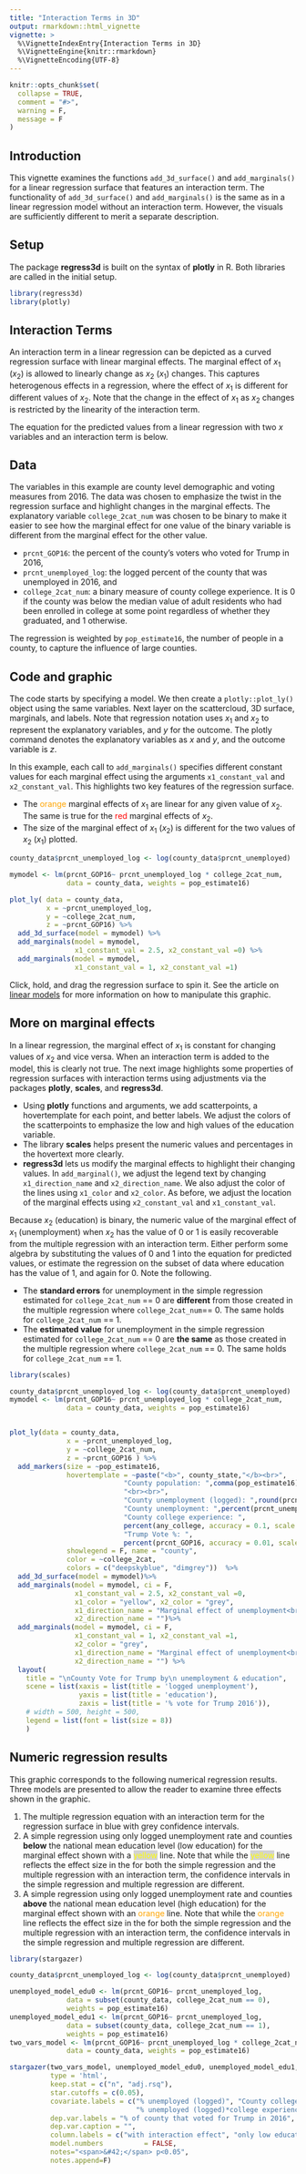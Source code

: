 ```yaml
---
title: "Interaction Terms in 3D"
output: rmarkdown::html_vignette
vignette: >
  %\VignetteIndexEntry{Interaction Terms in 3D}
  %\VignetteEngine{knitr::rmarkdown}
  %\VignetteEncoding{UTF-8}
---
```


```r
knitr::opts_chunk$set(
  collapse = TRUE,
  comment = "#>", 
  warning = F,
  message = F
)
```


## Introduction
This vignette examines the functions `add_3d_surface()` and `add_marginals()` for a linear regression surface that features an interaction term. The functionality of `add_3d_surface()` and `add_marginals()` is the same as in a linear regression model without an interaction term. However, the visuals are sufficiently different to merit a separate description.

## Setup 

The package __regress3d__ is built on the syntax of __plotly__ in R. Both libraries are called in the initial setup.  

```r
library(regress3d)
library(plotly)
```

## Interaction Terms

An interaction term in a linear regression can be depicted as a curved regression surface with linear marginal effects. The marginal effect of $x_1$ ($x_2$) is allowed to linearly change as $x_2$ ($x_1$) changes. This captures heterogenous effects in a regression, where the effect of $x_1$ is different for different values of $x_2$. Note that the change in the effect of $x_1$ as $x_2$ changes is restricted by the linearity of the interaction term.

The equation for the predicted values from a linear regression with two $x$ variables and an interaction term is below.

\begin{align*}
\hat{y} =& \hat{\beta}_1 x_1 +\hat{\beta}_2 x_2 +\hat{\beta}_{12} x_1 x_2 +  \hat{\beta}_0 
\end{align*}

## Data

The variables in this example are county level demographic and voting measures from 2016. The data was chosen to emphasize the twist in the regression surface and highlight changes in the marginal effects. The explanatory variable `college_2cat_num` was chosen to be binary to make it easier to see how the marginal effect for one value of the binary variable is different from the marginal effect for the other value.

* `prcnt_GOP16`: the percent of the county's voters who voted for Trump in 2016,
* `prcnt_unemployed_log`: the logged percent of the county that was unemployed in 2016, and 
* `college_2cat_num`: a binary measure of county college experience. It is 0 if the county was below the median value of adult residents who had been enrolled in college at some point regardless of whether they graduated, and 1 otherwise.

The regression is weighted by `pop_estimate16`, the number of people in a county, to capture the influence of large counties.

## Code and graphic

The code starts by specifying a model. We then create a `plotly::plot_ly()` object using the same variables. Next layer on the scattercloud, 3D surface, marginals, and labels. Note that regression notation uses $x_1$ and $x_2$ to represent the explanatory variables, and $y$ for the outcome. The plotly command denotes the explanatory variables as $x$ and $y$, and the outcome variable is $z$.

In this example, each call to `add_marginals()` specifies different constant values for each marginal effect using the arguments `x1_constant_val` and `x2_constant_val`. This highlights two key features of the regression surface.

* The [orange]{style="color: orange;"} marginal effects of $x_1$ are linear for any given value of $x_2$. The same is true for the [red]{style="color: red;"} marginal effects of $x_2$.
* The size of the marginal effect of $x_1$ ($x_2$) is different for the two values of $x_2$ ($x_1$) plotted.

```r

county_data$prcnt_unemployed_log <- log(county_data$prcnt_unemployed)

mymodel <- lm(prcnt_GOP16~ prcnt_unemployed_log * college_2cat_num, 
              data = county_data, weights = pop_estimate16)

plot_ly( data = county_data,
         x = ~prcnt_unemployed_log,
         y = ~college_2cat_num,
         z = ~prcnt_GOP16) %>%
  add_3d_surface(model = mymodel) %>%
  add_marginals(model = mymodel, 
                x1_constant_val = 2.5, x2_constant_val =0) %>%
  add_marginals(model = mymodel, 
                x1_constant_val = 1, x2_constant_val =1) 
```

Click, hold, and drag the regression surface to spin it. See the article on [linear models](https://ellafostermolina.github.io/regress3d/articles/linear_models_3d.html#code-and-graphic) for more information on how to manipulate this graphic. 

## More on marginal effects

In a linear regression, the marginal effect of $x_1$ is constant for changing values of $x_2$ and vice versa. When an interaction term is added to the model, this is clearly not true. The next image highlights some properties of regression surfaces with interaction terms using adjustments via the packages __plotly__, __scales__, and __regress3d__.

* Using __plotly__ functions and arguments, we add scatterpoints, a hovertemplate for each point, and better labels. We adjust the colors of the scatterpoints to emphasize the low and high values of the education variable.
* The library __scales__ helps present the numeric values and percentages in the hovertext more clearly.
* __regress3d__ lets us modify the marginal effects to highlight their changing values. In `add_marginal()`, we adjust the  legend text by changing `x1_direction_name` and `x2_direction_name`. We also adjust the color of the lines using `x1_color` and `x2_color`. As before, we adjust the location of the marginal effects using `x2_constant_val` and `x1_constant_val`.

Because $x_2$ (education) is binary, the numeric value of the marginal effect of $x_1$ (unemployment) when $x_2$ has the value of $0$ or $1$ is easily recoverable from the multiple regression with an interaction term. Either perform some algebra by substituting the values of 0 and 1 into the equation for predicted values, or estimate the regression on the subset of data where education has the value of 1, and again for 0. Note the following. 

* The **standard errors** for unemployment in the simple regression estimated for `college_2cat_num` == 0  are **different** from those created in the multiple regression where `college_2cat_num`== 0. The same holds for `college_2cat_num` == 1.
* The **estimated value** for unemployment in the simple regression estimated for `college_2cat_num` == 0  are **the same** as those created in the multiple regression where `college_2cat_num` == 0. The same holds for `college_2cat_num` == 1.

```r
library(scales)

county_data$prcnt_unemployed_log <- log(county_data$prcnt_unemployed)
mymodel <- lm(prcnt_GOP16~ prcnt_unemployed_log * college_2cat_num, 
              data = county_data, weights = pop_estimate16)


plot_ly(data = county_data, 
              x = ~prcnt_unemployed_log,
              y = ~college_2cat_num,
              z = ~prcnt_GOP16 ) %>%
  add_markers(size = ~pop_estimate16,
              hovertemplate = ~paste("<b>", county_state,"</b><br>",
                            "County population: ",comma(pop_estimate16),
                            "<br><br>", 
                            "County unemployment (logged): ",round(prcnt_unemployed_log, 2),"<br>",
                            "County unemployment: ",percent(prcnt_unemployed, accuracy = 0.1, scale = 1),"<br>",
                            "County college experience: ",
                            percent(any_college, accuracy = 0.1, scale = 1),"<br>",
                            "Trump Vote %: ",
                            percent(prcnt_GOP16, accuracy = 0.01, scale = 1),"<br>"),
              showlegend = F, name = "county",
              color = ~college_2cat,
              colors = c("deepskyblue", "dimgrey"))  %>%
  add_3d_surface(model = mymodel)%>%
  add_marginals(model = mymodel, ci = F,
                x1_constant_val = 2.5, x2_constant_val =0,
                x1_color = "yellow", x2_color = "grey",
                x1_direction_name = "Marginal effect of unemployment<br>for low education counties",
                x2_direction_name = "")%>%
  add_marginals(model = mymodel, ci = F,
                x1_constant_val = 1, x2_constant_val =1,
                x2_color = "grey",
                x1_direction_name = "Marginal effect of unemployment<br>for high education counties",
                x2_direction_name = "") %>%
  layout( 
    title = "\nCounty Vote for Trump by\n unemployment & education",
    scene = list(xaxis = list(title = 'logged unemployment'),
                 yaxis = list(title = 'education'),
                 zaxis = list(title = '% vote for Trump 2016')),
    # width = 500, height = 500,
    legend = list(font = list(size = 8))
    )
```

## Numeric regression results

This graphic corresponds to the following numerical regression results. Three models are presented to allow the reader to examine three effects shown in the graphic.

1.  The multiple regression equation with an interaction term for the regression surface in blue with grey confidence intervals.
2.  A simple regression using only logged unemployment rate and counties **below** the national mean education level (low education) for the marginal effect shown with a [yellow]{style="color: yellow;background-color: lightgrey;"} line. Note that while the  [yellow]{style="color: yellow;background-color: lightgrey;"} line reflects the effect size in the for both the simple regression and the multiple regression with an interaction term, the confidence intervals in the simple regression and multiple regression are different.
3.  A simple regression using only logged unemployment rate and counties **above** the national mean education level (high education) for the marginal effect shown with an [orange]{style="color: orange;"} line. Note that while the  [orange]{style="color: orange;"} line reflects the effect size in the for both the simple regression and the multiple regression with an interaction term, the confidence intervals in the simple regression and multiple regression are different.

```r
library(stargazer)

county_data$prcnt_unemployed_log <- log(county_data$prcnt_unemployed)

unemployed_model_edu0 <- lm(prcnt_GOP16~ prcnt_unemployed_log, 
              data = subset(county_data, college_2cat_num == 0), 
              weights = pop_estimate16)
unemployed_model_edu1 <- lm(prcnt_GOP16~ prcnt_unemployed_log, 
              data = subset(county_data, college_2cat_num == 1), 
              weights = pop_estimate16)
two_vars_model <- lm(prcnt_GOP16~ prcnt_unemployed_log * college_2cat_num, 
              data = county_data, weights = pop_estimate16)

stargazer(two_vars_model, unemployed_model_edu0, unemployed_model_edu1,
          type = 'html',
          keep.stat = c("n", "adj.rsq"),
          star.cutoffs = c(0.05),
          covariate.labels = c("% unemployed (logged)", "County college experience (binary)",
                               "% unemployed (logged)*college experience", "Constant"),
          dep.var.labels = "% of county that voted for Trump in 2016",
          dep.var.caption = "",
          column.labels = c("with interaction effect", "only low education counties", "only high education counties"),
          model.numbers          = FALSE, 
          notes="<span>&#42;</span> p<0.05",
          notes.append=F)
```


